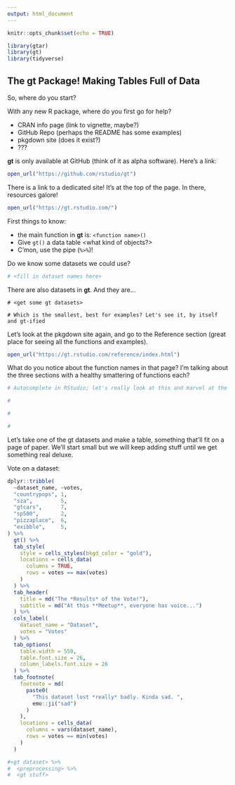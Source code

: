 ```yaml
---
output: html_document
---
```


```r
knitr::opts_chunk$set(echo = TRUE)

library(gtar)
library(gt)
library(tidyverse)
```

## The **gt** Package! Making Tables Full of Data 

So, where do you start?

With any new R package, where do you first go for help?

- CRAN info page (link to vignette, maybe?)
- GitHub Repo (perhaps the README has some examples)
- pkgdown site (does it exist?)
- ???

**gt** is only available at GitHub (think of it as alpha software). Here's a link:

```r
open_url("https://github.com/rstudio/gt")
```

There is a link to a dedicated site! It's at the top of the page. In there, resources galore!

```r
open_url("https://gt.rstudio.com/")
```

First things to know:

- the main function in **gt** is: `<function name>()`
- Give `gt()` a data table <what kind of objects?>
- C'mon, use the pipe (`%>%`)!




Do we know some datasets we could use?

```r
# <fill in dataset names here>
```




There are also datasets in **gt**. And they are...

```gt
# <get some gt datasets>

# Which is the smallest, best for examples? Let's see it, by itself and gt-ified
```




Let's look at the pkgdown site again, and go to the Reference section (great place for seeing all the functions and examples).

```r
open_url("https://gt.rstudio.com/reference/index.html")
```




What do you notice about the function names in that page? I'm talking about the three sections with a healthy smattering of functions each? <Answer Here>

```r
# Autocomplete in RStudio; let's really look at this and marvel at the utility...

# 

# 

# 
```




Let's take one of the gt datasets and make a table, something that'll fit on a page of paper. We'll start small but we will keep adding stuff until we get something real deluxe.

Vote on a dataset:

```r
dplyr::tribble(
  ~dataset_name, ~votes,
  "countrypops", 1,
  "sza",         5,
  "gtcars",      7,
  "sp500",       2,
  "pizzaplace",  6,
  "exibble",     5,
) %>%
  gt() %>%
  tab_style(
    style = cells_styles(bkgd_color = "gold"),
    locations = cells_data(
      columns = TRUE,
      rows = votes == max(votes)
    )
  ) %>%
  tab_header(
    title = md("The *Results* of the Vote!"),
    subtitle = md("At this **Meetup**, everyone has voice...")
  ) %>%
  cols_label(
    dataset_name = "Dataset",
    votes = "Votes"
  ) %>%
  tab_options(
    table.width = 550,
    table.font.size = 26,
    column_labels.font.size = 26
  ) %>%
  tab_footnote(
    footnote = md(
      paste0(
        "This dataset lost *really* badly. Kinda sad. ",
        emo::ji("sad")
      )
    ),
    locations = cells_data(
      columns = vars(dataset_name),
      rows = votes == min(votes)
    )
  )
```




```r
#<gt dataset> %>%
#  <preprocessing> %>%
#  <gt stuff>
```

